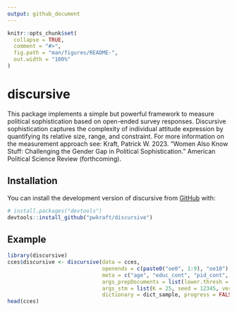 ```yaml
---
output: github_document
---
```


<!-- README.md is generated from README.Rmd. Please edit that file -->

```r
knitr::opts_chunk$set(
  collapse = TRUE,
  comment = "#>",
  fig.path = "man/figures/README-",
  out.width = "100%"
)
```

# discursive

<!-- badges: start -->
<!-- badges: end -->

This package implements a simple but powerful framework to measure political sophistication based on open-ended survey responses. Discursive sophistication captures the complexity of individual attitude expression by quantifying its relative size, range, and constraint. For more information on the measurement approach see: Kraft, Patrick W. 2023. "Women Also Know Stuff: Challenging the Gender Gap in Political Sophistication." American Political Science Review (forthcoming).

## Installation

You can install the development version of discursive from [GitHub](https://github.com/) with:

``` r
# install.packages("devtools")
devtools::install_github("pwkraft/discursive")
```

## Example

```r
library(discursive)
cces$discursive <- discursive(data = cces,
                              openends = c(paste0("oe0", 1:9), "oe10"),
                              meta = c("age", "educ_cont", "pid_cont", "educ_pid", "female"),
                              args_prepDocuments = list(lower.thresh = 10, verbose = FALSE),
                              args_stm = list(K = 25, seed = 12345, verbose = FALSE),
                              dictionary = dict_sample, progress = FALSE)$output$discursive
head(cces)
```

<!-- What is special about using `README.Rmd` instead of just `README.md`? You can include R chunks like so: -->

<!-- ```{r cars} -->
<!-- summary(cars) -->
<!-- ``` -->

<!-- You'll still need to render `README.Rmd` regularly, to keep `README.md` up-to-date. `devtools::build_readme()` is handy for this. You could also use GitHub Actions to re-render `README.Rmd` every time you push. An example workflow can be found here: <https://github.com/r-lib/actions/tree/v1/examples>. -->

<!-- You can also embed plots, for example: -->

<!-- ```{r pressure, echo = FALSE} -->
<!-- plot(pressure) -->
<!-- ``` -->

<!-- In that case, don't forget to commit and push the resulting figure files, so they display on GitHub and CRAN. -->
